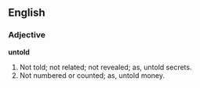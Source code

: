 ==English==

===Adjective===

'''untold'''

#Not told; not related; not revealed; as, untold secrets.
#Not numbered or counted; as, untold money.